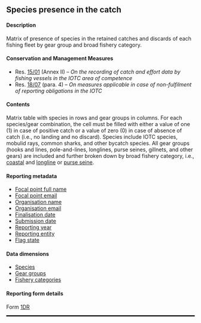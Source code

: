 ## Species presence in the catch {#DRdataset}

#### Description

Matrix of presence of species in the retained catches and discards of each fishing fleet by gear group and broad fishery category.

#### Conservation and Management Measures

- Res. [15/01](https://www.iotc.org/cmm/resolution-1501-recording-catch-and-effort-data-fishing-vessels-iotc-area-competence) (Annex II) -- _On the recording of catch and effort data by fishing vessels in the IOTC area of competence_
- Res. [18/07](https://www.iotc.org/cmm/resolution-1807-measures-applicable-case-non-fulfilment-reporting-obligations-iotc) (para. 4) -- _On measures applicable in case of non-fulfilment of reporting obligations in the IOTC_ 

#### Contents

Matrix table with species in rows and gear groups in columns. For each species/gear combination, the cell must be filled with either a value of one (1) in case of positive catch or a value of zero (0) in case of absence of catch (i.e., no landing and no discard). Species include IOTC species, mobulid rays, common sharks, and other bycatch species. All gear groups (hooks and lines, pole-and-lines, longlines, purse seines, gillnets, and other gears) are included and further broken down by broad fishery category, i.e., [coastal](#iotccoastalfishery) and [longline](#iotclonglinefishery) or [purse seine](#iotcpurseseinefishery).

#### Reporting metadata

- [Focal point full name](#fcname)
- [Focal point email](#fcemail)
- [Organisation name](#orgname)
- [Organisation email](#orgemail)
- [Finalisation date](#findate)
- [Submission date](#subdate)
- [Reporting year](#repyear)
- [Reporting entity](#repentity)
- [Flag state](#repflagstate)

#### Data dimensions

- [Species](../domain/biological/#allSpecies)
- [Gear groups](../domain/fisheries/#gearGroups)
- [Fishery categories](../domain/fisheries/#fisheryCategories)

#### Reporting form details

Form [1DR](../forms/#Form_1DR)

<hr style="border:1.5px solid black">
